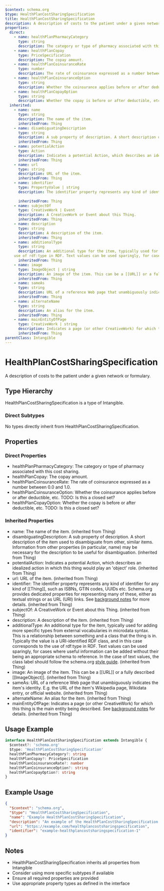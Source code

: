 ```yaml
---
$context: schema.org
$type: HealthPlanCostSharingSpecification
title: HealthPlanCostSharingSpecification
description: A description of costs to the patient under a given network or formulary.
properties:
  direct:
    - name: healthPlanPharmacyCategory
      type: string
      description: The category or type of pharmacy associated with this cost sharing.
    - name: healthPlanCopay
      type: PriceSpecification
      description: The copay amount.
    - name: healthPlanCoinsuranceRate
      type: number
      description: The rate of coinsurance expressed as a number between 0.0 and 1.0.
    - name: healthPlanCoinsuranceOption
      type: string
      description: Whether the coinsurance applies before or after deductible, etc. TODO: Is this a closed set?
    - name: healthPlanCopayOption
      type: string
      description: Whether the copay is before or after deductible, etc. TODO: Is this a closed set?
  inherited:
    - name: name
      type: string
      description: The name of the item.
      inheritedFrom: Thing
    - name: disambiguatingDescription
      type: string
      description: A sub property of description. A short description of the item used to disambiguate from other, similar items. Information from other properties (in particular, name) may be necessary for the description to be useful for disambiguation.
      inheritedFrom: Thing
    - name: potentialAction
      type: Action
      description: Indicates a potential Action, which describes an idealized action in which this thing would play an 'object' role.
      inheritedFrom: Thing
    - name: url
      type: string
      description: URL of the item.
      inheritedFrom: Thing
    - name: identifier
      type: PropertyValue | string
      description: The identifier property represents any kind of identifier for any kind of [[Thing]], such as ISBNs, GTIN codes, UUIDs etc. Schema.org provides dedicated properties for representing many of these, either as textual strings or as URL (URI) links. See [background notes](/docs/datamodel.html#identifierBg) for more details.
        
      inheritedFrom: Thing
    - name: subjectOf
      type: CreativeWork | Event
      description: A CreativeWork or Event about this Thing.
      inheritedFrom: Thing
    - name: description
      type: string
      description: A description of the item.
      inheritedFrom: Thing
    - name: additionalType
      type: string
      description: An additional type for the item, typically used for adding more specific types from external vocabularies in microdata syntax. This is a relationship between something and a class that the thing is in. Typically the value is a URI-identified RDF class, and in this case corresponds to the
    use of rdf:type in RDF. Text values can be used sparingly, for cases where useful information can be added without their being an appropriate schema to reference. In the case of text values, the class label should follow the schema.org <a href="https://schema.org/docs/styleguide.html">style guide</a>.
      inheritedFrom: Thing
    - name: image
      type: ImageObject | string
      description: An image of the item. This can be a [[URL]] or a fully described [[ImageObject]].
      inheritedFrom: Thing
    - name: sameAs
      type: string
      description: URL of a reference Web page that unambiguously indicates the item's identity. E.g. the URL of the item's Wikipedia page, Wikidata entry, or official website.
      inheritedFrom: Thing
    - name: alternateName
      type: string
      description: An alias for the item.
      inheritedFrom: Thing
    - name: mainEntityOfPage
      type: CreativeWork | string
      description: Indicates a page (or other CreativeWork) for which this thing is the main entity being described. See [background notes](/docs/datamodel.html#mainEntityBackground) for details.
      inheritedFrom: Thing
parentClass: Intangible
---
```

# HealthPlanCostSharingSpecification

A description of costs to the patient under a given network or formulary.

## Type Hierarchy

HealthPlanCostSharingSpecification is a type of Intangible.

### Direct Subtypes

No types directly inherit from HealthPlanCostSharingSpecification.

## Properties

### Direct Properties

- healthPlanPharmacyCategory: The category or type of pharmacy associated with this cost sharing.
- healthPlanCopay: The copay amount.
- healthPlanCoinsuranceRate: The rate of coinsurance expressed as a number between 0.0 and 1.0.
- healthPlanCoinsuranceOption: Whether the coinsurance applies before or after deductible, etc. TODO: Is this a closed set?
- healthPlanCopayOption: Whether the copay is before or after deductible, etc. TODO: Is this a closed set?

### Inherited Properties

- name: The name of the item. (inherited from Thing)
- disambiguatingDescription: A sub property of description. A short description of the item used to disambiguate from other, similar items. Information from other properties (in particular, name) may be necessary for the description to be useful for disambiguation. (inherited from Thing)
- potentialAction: Indicates a potential Action, which describes an idealized action in which this thing would play an 'object' role. (inherited from Thing)
- url: URL of the item. (inherited from Thing)
- identifier: The identifier property represents any kind of identifier for any kind of [[Thing]], such as ISBNs, GTIN codes, UUIDs etc. Schema.org provides dedicated properties for representing many of these, either as textual strings or as URL (URI) links. See [background notes](/docs/datamodel.html#identifierBg) for more details.
         (inherited from Thing)
- subjectOf: A CreativeWork or Event about this Thing. (inherited from Thing)
- description: A description of the item. (inherited from Thing)
- additionalType: An additional type for the item, typically used for adding more specific types from external vocabularies in microdata syntax. This is a relationship between something and a class that the thing is in. Typically the value is a URI-identified RDF class, and in this case corresponds to the
    use of rdf:type in RDF. Text values can be used sparingly, for cases where useful information can be added without their being an appropriate schema to reference. In the case of text values, the class label should follow the schema.org <a href="https://schema.org/docs/styleguide.html">style guide</a>. (inherited from Thing)
- image: An image of the item. This can be a [[URL]] or a fully described [[ImageObject]]. (inherited from Thing)
- sameAs: URL of a reference Web page that unambiguously indicates the item's identity. E.g. the URL of the item's Wikipedia page, Wikidata entry, or official website. (inherited from Thing)
- alternateName: An alias for the item. (inherited from Thing)
- mainEntityOfPage: Indicates a page (or other CreativeWork) for which this thing is the main entity being described. See [background notes](/docs/datamodel.html#mainEntityBackground) for details. (inherited from Thing)

## Usage Example

```typescript
interface HealthPlanCostSharingSpecification extends Intangible {
  $context?: 'schema.org'
  $type: 'HealthPlanCostSharingSpecification'
  healthPlanPharmacyCategory?: string
  healthPlanCopay?: PriceSpecification
  healthPlanCoinsuranceRate?: number
  healthPlanCoinsuranceOption?: string
  healthPlanCopayOption?: string
}
```

## Example Usage

```json
{
  "$context": "schema.org",
  "$type": "HealthPlanCostSharingSpecification",
  "name": "Example HealthPlanCostSharingSpecification",
  "description": "An example of the HealthPlanCostSharingSpecification type",
  "url": "https://example.com/healthplancostsharingspecification",
  "identifier": "example-healthplancostsharingspecification-1"
}
```

## Notes

- HealthPlanCostSharingSpecification inherits all properties from Intangible
- Consider using more specific subtypes if available
- Ensure all required properties are provided
- Use appropriate property types as defined in the interface